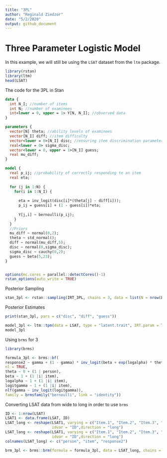 ```yaml
---
title: "3PL"
author: "Reginald Ziedzor"
date: "5/2/2020"
output: github_document
---
```


# Three Parameter Logistic Model

In this example, we will still be using the `LSAT` dataset from the `ltm` package.

```r
library(rstan)
library(ltm)
head(LSAT)
```

The code for the 3PL in Stan
```stan
data {
  int N_I; //number of items
  int N; //number of examinees
  int<lower = 0, upper = 1> Y[N, N_I]; //observed data
}

parameters {
  vector[N] theta; //ability levels of examinees
  vector[N_I] diff; //item difficulty
  vector<lower = 0>[N_I] disc; //ensuring item discrimination parameter is nonnegative
  real<lower = 0> sigma_disc;
  vector<lower = 0, upper = 1>[N_I] guess;
  real mu_diff;
}

model {
  real p_ij; //probability of correctly responding to an item
  real eta;
  
  for (j in 1:N) {
    for(i in 1:N_I) {
      
      eta = inv_logit(disc[i]*(theta[j] - diff[i]));
      p_ij = guess[i] + (1 - guess[i])*eta;
      
      Y[j,i] ~ bernoulli(p_ij); 
    }
  }
  //Priors
  mu_diff ~ normal(0,2);
  theta ~ std_normal();
  diff ~ normal(mu_diff,5);
  disc ~ normal(0,sigma_disc);
  sigma_disc ~ cauchy(0,2); 
  guess ~ beta(5,23); 
}



```

```r
options(mc.cores = parallel::detectCores()-1)
rstan_options(auto_write = TRUE)
```

Posterior Sampling
```r

stan_3pl <- rstan::sampling(IRT_3PL, chains = 3, data = list(N = nrow(LSAT), N_I = ncol(LSAT), Y = LSAT))
```

Posterior Estimates
```r
print(stan_3pl, pars = c("disc", "diff", "guess"))
```


```r
model_3pl <- ltm::tpm(data = LSAT, type = "latent.trait", IRT.param = TRUE)
model_3pl
```

Using `brms` for 3
```r
library(brms)

formula_3pl <- brms::bf(
response2 ~ gamma + (1 - gamma) * inv_logit(beta + exp(logalpha) * theta),
nl = TRUE,
theta ~ 0 + (1 | person),
beta ~ 1 + (1 |i| item),
logalpha ~ 1 + (1 |i| item),
logitgamma ~ 1 + (1 |i| item),
nlf(gamma ~ inv_logit(logitgamma)),
family = brmsfamily("bernoulli", link = "identity"))
```

Converting LSAT data from wide to long in order to use `brms`
```r
ID <- 1:nrow(LSAT)
LSAT1 <- data.frame(LSAT, ID)
LSAT_long <- reshape(LSAT1, varying = c("Item.1", "Item.2", "Item.3", "Item.4", "Item.5"), 
                     idvar = "ID",direction = "long")
LSAT_long <- reshape(LSAT1, varying = c("Item.1", "Item.2", "Item.3", "Item.4", "Item.5"), 
                     idvar = "ID",direction = "long")
colnames(LSAT_long) <- c("person", "item", "response2")
```


```r
brm_3pl <- brms::brm(formula = formula_3pl, data = LSAT_long, chains = 3)
```

